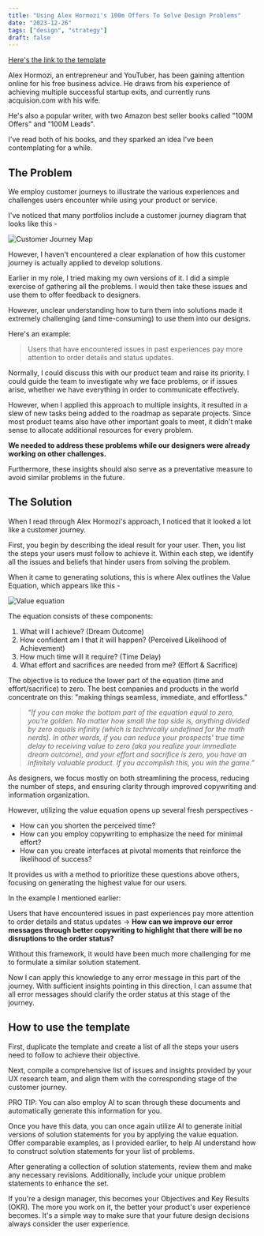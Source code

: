 ```yaml
---
title: "Using Alex Hormozi's 100m Offers To Solve Design Problems"
date: "2023-12-26"
tags: ["design", "strategy"]
draft: false
---
```



[Here's the link to the template](https://aswinckr.notion.site/Grand-Slam-Offer-from-Alex-Hormozi-Notion-Template-98eb3ea5939f4587b14d6fa11fbfb04b?pvs=4)

Alex Hormozi, an entrepreneur and YouTuber, has been gaining attention online for his free business advice. He draws from his experience of achieving multiple successful startup exits, and currently runs acquision.com with his wife. 

He's also a popular writer, with two Amazon best seller books called "100M Offers" and "100M Leads". 

I've read both of his books, and they sparked an idea I've been contemplating for a while.

## The Problem

We employ customer journeys to illustrate the various experiences and challenges users encounter while using your product or service.


I've noticed that many portfolios include a customer journey diagram that looks like this -

![Customer Journey Map](/static/images/projects/faux-journey-map.jpg)

However, I haven't encountered a clear explanation of how this customer journey is actually applied to develop solutions.

Earlier in my role, I tried making my own versions of it. I did a simple exercise of gathering all the problems. I would then take these issues and use them to offer feedback to designers.

However, unclear understanding how to turn them into solutions made it extremely challenging (and time-consuming) to use them into our designs. 

Here's an example:

> Users that have encountered issues in past experiences pay more attention to order details and status updates.

Normally, I could discuss this with our product team and raise its priority. I could guide the team to investigate why we face problems, or if issues arise, whether we have everything in order to communicate effectively.

However, when I applied this approach to multiple insights, it resulted in a slew of new tasks being added to the roadmap as separate projects. Since most product teams also have other important goals to meet, it didn't make sense to allocate additional resources for every problem. 

**We needed to address these problems while our designers were already working on other challenges.**

Furthermore, these insights should also serve as a preventative measure to avoid similar problems in the future.

## The Solution

When I read through Alex Hormozi's approach, I noticed that it looked a lot like a customer journey.

First, you begin by describing the ideal result for your user. Then, you list the steps your users must follow to achieve it. Within each step, we identify all the issues and beliefs that hinder users from solving the problem.

When it came to generating solutions, this is where Alex outlines the Value Equation, which appears like this -


![Value equation](/static/images/projects/value-equation.png)


The equation consists of these components:

1. What will I achieve? (Dream Outcome)
2. How confident am I that it will happen? (Perceived Likelihood of Achievement)
3. How much time will it require? (Time Delay)
4. What effort and sacrifices are needed from me? (Effort & Sacrifice)

The objective is to reduce the lower part of the equation (time and effort/sacrifice) to zero. The best companies and products in the world concentrate on this: "making things seamless, immediate, and effortless."


> *“If you can make the bottom part of the equation equal to zero, you’re golden. No matter how small the top side is, anything divided by zero equals infinity (which is technically undefined for the math nerds). In other words, if you can reduce your prospects' true time delay to receiving value to zero (aka you realize your immediate dream outcome), and your effort and sacrifice is zero, you have an infinitely valuable product. If you accomplish this, you win the game.”*


As designers, we focus mostly on both streamlining the process, reducing the number of steps, and ensuring clarity through improved copywriting and information organization.

However, utilizing the value equation opens up several fresh perspectives -

- How can you shorten the perceived time?
- How can you employ copywriting to emphasize the need for minimal effort?
- How can you create interfaces at pivotal moments that reinforce the likelihood of success?

It provides us with a method to prioritize these questions above others, focusing on generating the highest value for our users.

In the example I mentioned earlier:

Users that have encountered issues in past experiences pay more attention to order details and status updates -> **How can we improve our error messages through better copywriting to highlight that there will be no disruptions to the order status?**

Without this framework, it would have been much more challenging for me to formulate a similar solution statement.

Now I can apply this knowledge to any error message in this part of the journey. With sufficient insights pointing in this direction, I can assume that all error messages should clarify the order status at this stage of the journey.

## How to use the template 

First, duplicate the template and create a list of all the steps your users need to follow to achieve their objective.

Next, compile a comprehensive list of issues and insights provided by your UX research team, and align them with the corresponding stage of the customer journey.

PRO TIP: You can also employ AI to scan through these documents and automatically generate this information for you. 

Once you have this data, you can once again utilize AI to generate initial versions of solution statements for you by applying the value equation. Offer comparable examples, as I provided earlier, to help AI understand how to construct solution statements for your list of problems.

After generating a collection of solution statements, review them and make any necessary revisions. Additionally, include your unique problem statements to enhance the set.

If you're a design manager, this becomes your Objectives and Key Results (OKR). The more you work on it, the better your product's user experience becomes. It's a simple way to make sure that your future design decisions always consider the user experience.